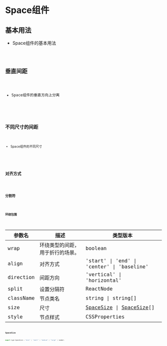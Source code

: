 # Space组件

## 基本用法
- Space组件的基本用法
<code src="../../../../demo/space/basic-space.tsx" />

## 垂直间距
- Space组件的垂直方向上分离
<code src="../../../../demo/space/vertical-space.tsx" />

## 不同尺寸的间距
- Space组件的不同尺寸
<code src="../../../../demo/space/size-space.tsx" />

## 对齐方式
<code src="../../../../demo/space/align-space.tsx" />

## 分割符
<code src="../../../../demo/space/split-space.tsx" />

## 环绕包围
<code src="../../../../demo/space/wrap-space.tsx" />

|参数名|描述|类型版本|
|---|---|---|
|wrap|环绕类型的间距，用于折行的场景。|boolean |`-`|
|align|对齐方式|'start' \| 'end' \| 'center' \| 'baseline' |`-`|
|direction|间距方向|'vertical' \| 'horizontal' |`horizontal`|
|split|设置分隔符|ReactNode |`-`|
|className|节点类名|string \| string[] |`-`|
|size|尺寸|[SpaceSize](#spacesize) \| [SpaceSize](#spacesize)[] |`small`|
|style|节点样式|CSSProperties |`-`|


### SpaceSize

```js
export type SpaceSize = "mini" | "small" | "medium" | "large" | number;
```